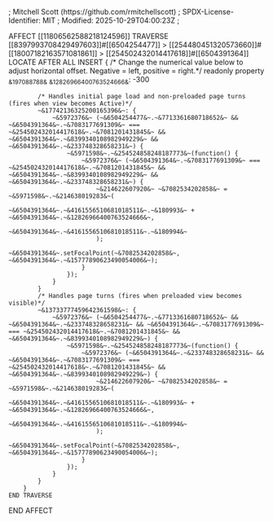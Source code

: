 ; Mitchell Scott (https://github.com/rmitchellscott)
; SPDX-License-Identifier: MIT
; Modified: 2025-10-29T04:00:23Z
;

AFFECT [[11806562588218124596]]
    TRAVERSE [[8397993708429497603]]#[[6504254477]] > [[254480451320573660]]#[[18007182163571081861]] > [[254502432014417618]]#[[6504391364]]
        LOCATE AFTER ALL
        INSERT {
            /* Change the numerical value below to adjust horizontal offset. Negative = left, positive = right.*/
            readonly property ~&197088788&~ ~&12826966400763524666&~: -300

            /* Handles initial page load and non-preloaded page turns (fires when view becomes Active)*/
            ~&17742136325200165396&~: {
                ~&5972376&~ (~&6504254477&~.~&7713361680718652&~ && ~&6504391364&~.~&7083177691309&~ === ~&254502432014417618&~.~&7081201431845&~ && ~&6504391364&~.~&8399340108982949229&~ && ~&6504391364&~.~&233748328658231&~) {
                    ~&5971598&~.~&254524858248187773&~(function() {
                        ~&5972376&~ (~&6504391364&~.~&7083177691309&~ === ~&254502432014417618&~.~&7081201431845&~ && ~&6504391364&~.~&8399340108982949229&~ && ~&6504391364&~.~&233748328658231&~) {
                            ~&214622607920&~ ~&7082534202858&~ = ~&5971598&~.~&214638019283&~(
                                ~&6504391364&~.~&4161556510681018511&~.~&180993&~ + ~&6504391364&~.~&12826966400763524666&~,
                                ~&6504391364&~.~&4161556510681018511&~.~&180994&~
                            );
                            ~&6504391364&~.setFocalPoint(~&7082534202858&~, ~&6504391364&~.~&15777890623490054006&~);
                        }
                    });
                }
            }
            /* Handles page turns (fires when preloaded view becomes visible)*/
            ~&13733777459642361598&~: {
                ~&5972376&~ (~&6504254477&~.~&7713361680718652&~ && ~&6504391364&~.~&233748328658231&~ && ~&6504391364&~.~&7083177691309&~ === ~&254502432014417618&~.~&7081201431845&~ && ~&6504391364&~.~&8399340108982949229&~) {
                    ~&5971598&~.~&254524858248187773&~(function() {
                        ~&5972376&~ (~&6504391364&~.~&233748328658231&~ && ~&6504391364&~.~&7083177691309&~ === ~&254502432014417618&~.~&7081201431845&~ && ~&6504391364&~.~&8399340108982949229&~) {
                            ~&214622607920&~ ~&7082534202858&~ = ~&5971598&~.~&214638019283&~(
                                ~&6504391364&~.~&4161556510681018511&~.~&180993&~ + ~&6504391364&~.~&12826966400763524666&~,
                                ~&6504391364&~.~&4161556510681018511&~.~&180994&~
                            );
                            ~&6504391364&~.setFocalPoint(~&7082534202858&~, ~&6504391364&~.~&15777890623490054006&~);
                        }
                    });
                }
            }
        }
    END TRAVERSE
END AFFECT
